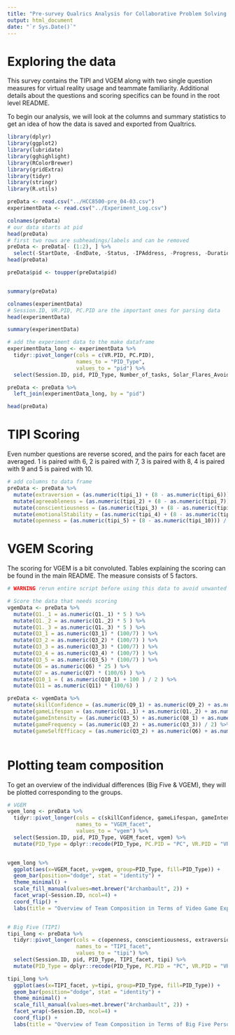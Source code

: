 ```yaml
---
title: "Pre-survey Qualrics Analysis for Collaborative Problem Solving in Asymmetric Virtual Reality"
output: html_document
date: "`r Sys.Date()`"
---
```


# Exploring the data

This survey contains the TIPI and VGEM along with two single question measures for virtual reality usage 
and teammate familiarity. Additional details about the questions and scoring specifics can be found in the
root level README.

To begin our analysis, we will look at the columns and summary statistics to get an idea of how the data 
is saved and exported from Qualtrics.

```r
library(dplyr)
library(ggplot2)
library(lubridate) 
library(gghighlight)
library(RColorBrewer)
library(gridExtra)
library(tidyr)
library(stringr)
library(R.utils)


```

```r

preData <- read.csv("../HCC8500-pre_04-03.csv")
experimentData <- read.csv("../Experiment_Log.csv")

colnames(preData)
# our data starts at pid
head(preData)
# first two rows are subheadings/labels and can be removed
preData <- preData[- (1:2), ] %>%
  select(-StartDate, -EndDate, -Status, -IPAddress, -Progress, -Duration..in.seconds., -Finished, -RecordedDate, -ResponseId, -RecipientLastName, -RecipientFirstName, -RecipientEmail, -ExternalReference, -LocationLatitude, -LocationLongitude, -DistributionChannel, -UserLanguage)
head(preData)

preData$pid <- toupper(preData$pid)


summary(preData)

colnames(experimentData)
# Session.ID, VR.PID, PC.PID are the important ones for parsing data
head(experimentData)

summary(experimentData)

# add the experiment data to the make dataframe
experimentData_long <- experimentData %>%
  tidyr::pivot_longer(cols = c(VR.PID, PC.PID), 
                      names_to = "PID_Type", 
                      values_to = "pid") %>%
  select(Session.ID, pid, PID_Type, Number_of_tasks, Solar_Flares_Avoided)

preData <- preData %>%
  left_join(experimentData_long, by = "pid") 

head(preData)


```
# TIPI Scoring

Even number questions are reverse scored, and the pairs for each facet are averaged. 1 is paired with 6, 2 is paired with 7, 3 is paired with 8, 4 is paired with 9 and 5 is paired with 10.

```r

# add columns to data frame 
preData <- preData %>%
  mutate(extraversion = (as.numeric(tipi_1) + (8 - as.numeric(tipi_6))) / 2) %>%
  mutate(agreeableness = (as.numeric(tipi_2) + (8 - as.numeric(tipi_7))) / 2) %>%
  mutate(conscientiousness = (as.numeric(tipi_3) + (8 - as.numeric(tipi_8))) / 2) %>%
  mutate(emotionalStability = (as.numeric(tipi_4) + (8 - as.numeric(tipi_9))) / 2) %>%
  mutate(openness = (as.numeric(tipi_5) + (8 - as.numeric(tipi_10))) / 2)


```


# VGEM Scoring

The scoring for VGEM is a bit convoluted. Tables explaining the scoring can be found in the main README. The measure consists of 5 factors.

```r

# WARNING rerun entire script before using this data to avoid unwanted data manipulations

# Score the data that needs scoring
vgemData <- preData %>%
  mutate(Q1._1 = as.numeric(Q1._1) * 5 ) %>%
  mutate(Q1._2 = as.numeric(Q1._2) * 5 ) %>%
  mutate(Q1._3 = as.numeric(Q1._3) * 5 ) %>%
  mutate(Q3_1 = as.numeric(Q3_1) * (100/7) ) %>%
  mutate(Q3_2 = as.numeric(Q3_2) * (100/7) ) %>%
  mutate(Q3_3 = as.numeric(Q3_3) * (100/7) ) %>%
  mutate(Q3_4 = as.numeric(Q3_4) * (100/7) ) %>%
  mutate(Q3_5 = as.numeric(Q3_5) * (100/7) ) %>%
  mutate(Q6 = as.numeric(Q6) * 25 ) %>%
  mutate(Q7 = as.numeric(Q7) * (100/6) ) %>%
  mutate(Q10_1 = ( as.numeric(Q10_1) + 100 ) / 2 ) %>%
  mutate(Q11 = as.numeric(Q11) * (100/6) )

preData <- vgemData %>%
  mutate(skillConfidence = (as.numeric(Q9_1) + as.numeric(Q9_2) + as.numeric(Q9_3) + as.numeric(Q9_4) + as.numeric(Q9_5) + as.numeric(Q9_6) + as.numeric(Q9_7) + as.numeric(Q9_8) + as.numeric(Q10_1)) / 9) %>%
  mutate(gameLifespan = (as.numeric(Q1._1) + as.numeric(Q1._2) + as.numeric(Q1._3)) / 3 ) %>%
  mutate(gameIntensity = (as.numeric(Q3_5) + as.numeric(Q8_1) + as.numeric(Q9_2) + as.numeric(Q9_3) + as.numeric(Q11)) / 5 ) %>%
  mutate(gameFrequency = (as.numeric(Q3_2) + as.numeric(Q3_3)) / 2) %>%
  mutate(gameSelfEfficacy = (as.numeric(Q3_2) + as.numeric(Q6) + as.numeric(Q7)) / 3)



```


# Plotting team composition

To get an overview of the individual differences (Big Five & VGEM), they will be plotted corresponding to the groups.

```r
# VGEM
vgem_long <- preData %>%
  tidyr::pivot_longer(cols = c(skillConfidence, gameLifespan, gameIntensity, gameFrequency, gameSelfEfficacy), 
                      names_to = "VGEM_facet", 
                      values_to = "vgem") %>%
  select(Session.ID, pid, PID_Type, VGEM_facet, vgem) %>%
  mutate(PID_Type = dplyr::recode(PID_Type, PC.PID = "PC", VR.PID = "VR"))


vgem_long %>%
  ggplot(aes(x=VGEM_facet, y=vgem, group=PID_Type, fill=PID_Type)) +
  geom_bar(position="dodge", stat = "identity") +
  theme_minimal() +
  scale_fill_manual(values=met.brewer("Archambault", 2)) +
  facet_wrap(~Session.ID, ncol=4) +
  coord_flip() +
  labs(title = "Overview of Team Composition in Terms of Video Game Experience", fill="Modality Type", x="Video Game Experience Facet", y="Score out of 100")


# Big Five (TIPI)
tipi_long <- preData %>%
  tidyr::pivot_longer(cols = c(openness, conscientiousness, extraversion, agreeableness, emotionalStability), 
                      names_to = "TIPI_facet", 
                      values_to = "tipi") %>%
  select(Session.ID, pid, PID_Type, TIPI_facet, tipi) %>%
  mutate(PID_Type = dplyr::recode(PID_Type, PC.PID = "PC", VR.PID = "VR"))

tipi_long %>%
  ggplot(aes(x=TIPI_facet, y=tipi, group=PID_Type, fill=PID_Type)) +
  geom_bar(position="dodge", stat = "identity") +
  theme_minimal() +
  scale_fill_manual(values=met.brewer("Archambault", 2)) +
  facet_wrap(~Session.ID, ncol=4) +
  coord_flip() +
  labs(title = "Overview of Team Composition in Terms of Big Five Personality", fill="Modality Type", x="Big Five Facet", y="Score out of 7")

  

```

